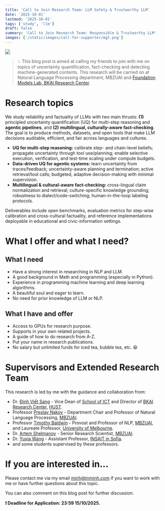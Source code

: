 ```yaml
---
title: 'Call to Join Research Team: LLM Safety & Trustworthy LLM'
date: '2025-10-01'
lastmod: '2025-10-01'
tags: ['study', 'llm']
draft: false
summary: 'Call to Join Research Team: Responsible & Trustworthy LLM'
images: ['/static/images/call-for-supporter/mgt.png']
---
```


![](/static/images/call-for-supporter/mgt.png)

> 💡 This blog post is aimed at calling my friends to join with me on topics of uncertainty quantification, fact-checking and detecting machine-generated contents. This research will be carried on at Natural Language Processing department, MBZUAI and [Foundation Models Lab, BKAI Research Center](https://bkai.ai/research/foundation-models/).

# Research topics

We study reliability and factuality of LLMs with two main thrusts: **(1)** principled uncertainty quantification (UQ) for multi-step reasoning and **agentic pipelines**, and **(2)** **multilingual, culturally-aware fact-checking**. The goal is to produce methods, datasets, and open tools that make LLM decisions auditable, efficient, and fair across languages and cultures.

* **UQ for multi-step reasoning:** calibrate step- and chain-level beliefs; propagate uncertainty through tool use/planning; enable selective execution, verification, and test-time scaling under compute budgets.
* **Data-driven UQ for agentic systems:** learn uncertainty from traces/feedback; uncertainty-aware planning and termination; active retrieval/tool calls; budgeted, adaptive decision-making with minimal supervision.
* **Multilingual & cultural-aware fact-checking:** cross-lingual claim normalization and retrieval; culture-specific knowledge grounding; robustness to dialect/code-switching; human-in-the-loop labeling protocols.

Deliverables include open benchmarks, evaluation metrics for step-wise calibration and cross-cultural factuality, and reference implementations deployable in educational and civic-information settings.


# What I offer and what I need?

## What I need

* Have a strong interest in researching in NLP and LLM.
* A good background in Math and programming (especially in Python).
* Experience in programming machine learning and deep learning algorithms.
* A beautiful soul and eager to learn.
* No need for prior knowledge of LLM or NLP.


## What I have and offer

* Access to GPUs for research purpose.
* Supports in your own related projects.
* A guide of how to do research from A-Z.
* Put your name in research publications.
* No salary but unlimited funds for iced tea, bubble tea, etc. 😆



# Supervisors and Extended Research Team

This research is led by me with the guidance and collaboration from:

* Dr. [Đinh Viết Sang](https://users.soict.hust.edu.vn/sangdv) - Vice Dean of [School of ICT](https://soict.hust.edu.vn) and Director of [BKAI Research Center](https://bkai.ai), [HUST](https://hust.edu.vn).
* Professor [Preslav Nakov](https://scholar.google.com/citations?user=DfXsKZ4AAAAJ&hl=en) - Department Chair and Professor of Natural Language Processing, [MBZUAI](https://mbzuai.ac.ae).
* Professor [Timothy Baldwin](https://scholar.google.com/citations?user=wjBD1dkAAAAJ&hl=en) - Provost and Professor of NLP, [MBZUAI](https://mbzuai.ac.ae), and Laureate Professor, [University of Melbourne](https://www.unimelb.edu.au/).
* Dr. [Artem Shelmanov](https://scholar.google.ru/citations?user=-zFR1g0AAAAJ&hl=en) - Senior Research Scientist, [MBZUAI](https://mbzuai.ac.ae).
* Dr. [Yuxia Wang](https://scholar.google.com.au/citations?user=dciz7yMAAAAJ&hl=en) - Assistant Professor, [INSAIT in Sofia](https://insait.ai/).
* and some students supervised by these professors.


# If you are interested in...
Please contact me via my email [minh@tnminh.com](mailto:minh@tnminh.com) if you want to work with me or have further questions about this topic.

You can also comment on this blog post for further discussion.

**❗️ Deadline for Application: 23:59 15/10/2025.**